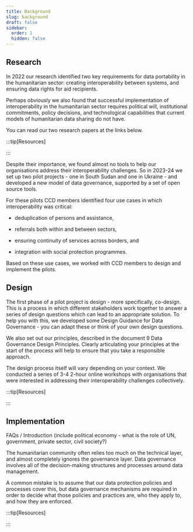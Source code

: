```yaml
---
title: Background
slug: background
draft: false
sidebar:
  order: 1
  hidden: false
---
```


## Research

In 2022 our research identified two key requirements for data portability in the humanitarian sector: creating interoperability between systems, and ensuring data rights for aid recipients.

Perhaps obviously we also found that successful implementation of interoperability in the humanitarian sector requires political will, institutional commitments, policy decisions, and technological capabilities that current models of humanitarian data sharing do not have.

You can read our two research papers at the links below.

:::tip\[Resources\]

:::

Despite their importance, we found almost no tools to help our organisations address their interoperability challenges. So in 2023-24 we set up two pilot projects - one in South Sudan and one in Ukraine - and developed a new model of data governance, supported by a set of open source tools.

For these pilots CCD members identified four use cases in which interoperability was critical:

*   deduplication of persons and assistance,
    
*   referrals both within and between sectors,
    
*   ensuring continuity of services across borders, and
    
*   integration with social protection programmes.
    

Based on these use cases, we worked with CCD members to design and implement the pilots.

## Design

The first phase of a pilot project is design - more specifically, co-design. This is a process in which different stakeholders work together to answer a series of design questions which can lead to an appropriate solution. To help you with this, we developed some Design Guidance for Data Governance - you can adapt these or think of your own design questions.

We also set out our principles, described in the document 9 Data Governance Design Principles. Clearly articulating your principles at the start of the process will help to ensure that you take a responsible approach.

The design process itself will vary depending on your context. We conducted a series of 3-4 2-hour online workshops with organisations that were interested in addressing their interoperability challenges collectively.

:::tip\[Resources\]

:::

## Implementation

FAQs / Introduction (include political economy - what is the role of UN, government, private sector, civil society?)

The humanitarian community often relies too much on the technical layer, and almost completely ignores the governance layer. Data governance involves all of the decision-making structures and processes around data management.

A common mistake is to assume that our data protection policies and processes cover this, but data governance mechanisms are required in order to decide what those policies and practices are, who they apply to, and how they are enforced.

:::tip\[Resources\]

:::
